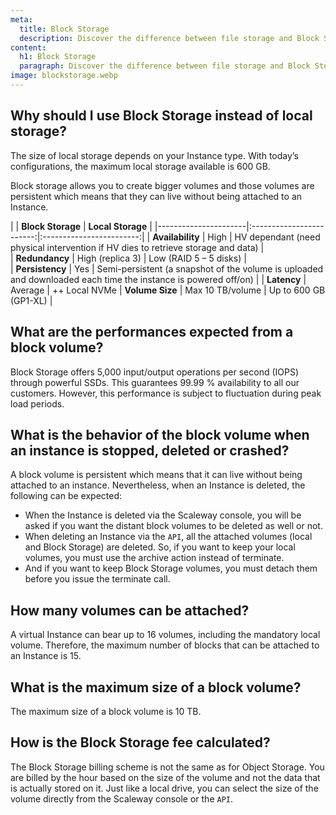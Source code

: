 ```yaml
---
meta:
  title: Block Storage
  description: Discover the difference between file storage and Block Storage and get answers to your performance and security concerns. 
content:
  h1: Block Storage
  paragraph: Discover the difference between file storage and Block Storage and get answers to your performance and security concerns. 
image: blockstorage.webp
---
```


## Why should I use Block Storage instead of local storage?

The size of local storage depends on your Instance type. With today’s configurations, the maximum local storage available is 600 GB.

Block storage allows you to create bigger volumes and those volumes are persistent which means that they can live without being attached to an Instance.

|                    |         **Block Storage**         |           **Local Storage**       |
    |----------------------|:------------------------:|:------------------------:|
    | **Availability**      | High | HV dependant (need physical intervention if HV dies to retrieve storage and data) |  
    | **Redundancy**  |         High (replica 3)                | Low (RAID 5 – 5 disks) |  
    | **Persistency** |     Yes                  |     Semi-persistent (a snapshot of the volume is uploaded and downloaded each time the instance is powered off/on)                       | 
    | **Latency** |    Average                      |   ++ Local NVMe
    | **Volume Size** |            Max 10 TB/volume              |       Up to 600 GB (GP1-XL)                   |  


## What are the performances expected from a block volume?

Block Storage offers 5,000 input/output operations per second (IOPS) through powerful SSDs. 
This guarantees 99.99 % availability to all our customers. However, this performance is subject to fluctuation during peak load periods.

## What is the behavior of the block volume when an instance is stopped, deleted or crashed?

A block volume is persistent which means that it can live without being attached to an instance. Nevertheless, when an Instance is deleted, the following can be expected:

- When the Instance is deleted via the Scaleway console, you will be asked if you want the distant block volumes to be deleted as well or not.
- When deleting an Instance via the `API`, all the attached volumes (local and Block Storage) are deleted. So, if you want to keep your local volumes, you must use the archive action instead of terminate. 
- And if you want to keep Block Storage volumes, you must detach them before you issue the terminate call.

## How many volumes can be attached?

A virtual Instance can bear up to 16 volumes, including the mandatory local volume. 
Therefore, the maximum number of blocks that can be attached to an Instance is 15.

## What is the maximum size of a block volume?

The maximum size of a block volume is 10 TB.

## How is the Block Storage fee calculated?

The Block Storage billing scheme is not the same as for Object Storage. You are billed by the hour based on the size of the volume and not the data that is actually stored on it. Just like a local drive, you can select the size of the volume directly from the Scaleway console or the `API`.